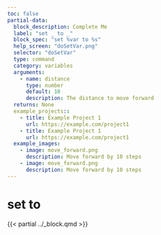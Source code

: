 ```yaml
---
toc: false
partial-data:
  block_description: Complete Me
  label: "set _ to _"
  block_spec: "set %var to %s"
  help_screen: "doSetVar.png"
  selector: "doSetVar"
  type: command
  category: variables
  arguments:
    - name: distance
      type: number
      default: 10
      description: The distance to move forward
  returns: None
  example_projects::
    - title: Example Project 1
      url: https://example.com/project1
    - title: Example Project 1
      url: https://example.com/project1
  example_images:
    - image: move_forward.png
      description: Move forward by 10 steps
    - image: move_forward.png
      description: Move forward by 10 steps
---
```


# set  to {.unnumbered}

{{< partial ../_block.qmd >}}
